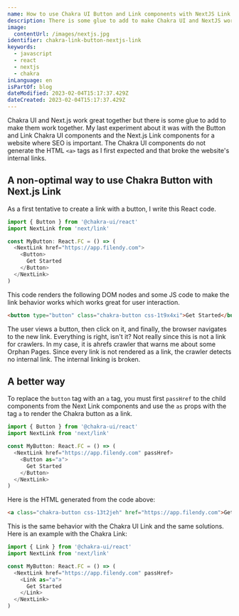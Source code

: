 ```yaml
---
name: How to use Chakra UI Button and Link components with NextJS Link
description: There is some glue to add to make Chakra UI and NextJS work together. The Chakra UI components do not generate the "a" tag by default for a link. Let's see how to use the Chakra button to generate links between pages.
image:
  contentUrl: /images/nextjs.jpg
identifier: chakra-link-button-nextjs-link
keywords:
  - javascript
  - react
  - nextjs
  - chakra
inLanguage: en
isPartOf: blog
dateModified: 2023-02-04T15:17:37.429Z
dateCreated: 2023-02-04T15:17:37.429Z
---
```


Chakra UI and Next.js work great together but there is some glue to add to make them work together. My last experiment about it was with the Button and Link Chakra UI components and the Next.js Link components for a website where SEO is important. The Chakra UI components do not generate the HTML `<a>` tags as I first expected and that broke the website's internal links.

## A non-optimal way to use Chakra Button with Next.js Link

As a first tentative to create a link with a button, I write this React code.

```ts
import { Button } from '@chakra-ui/react'
import NextLink from 'next/link'

const MyButton: React.FC = () => (
  <NextLink href="https://app.filendy.com">
    <Button>
      Get Started
    </Button>
  </NextLink>
)
```

This code renders the following DOM nodes and some JS code to make the link behavior works which works great for user interaction.

```html
<button type="button" class="chakra-button css-1t9x4xi">Get Started</button>
```

The user views a button, then click on it, and finally, the browser navigates to the new link. Everything is right, isn't it? Not really since this is not a link for crawlers. In my case, it is ahrefs crawler that warns me about some Orphan Pages. Since every link is not rendered as a link, the crawler detects no internal link. The internal linking is broken.

## A better way

To replace the `button` tag with an `a` tag, you must first `passHref` to the child components from the Next Link components and use the `as` props with the tag `a` to render the Chakra button as a link.

```ts
import { Button } from '@chakra-ui/react'
import NextLink from 'next/link'

const MyButton: React.FC = () => (
  <NextLink href="https://app.filendy.com" passHref>
    <Button as="a">
      Get Started
    </Button>
  </NextLink>
)
```

Here is the HTML generated from the code above:

```html
<a class="chakra-button css-13t2jeh" href="https://app.filendy.com">Get Started</a>
```

This is the same behavior with the Chakra UI Link and the same solutions. Here is an example with the Chakra Link:

```ts
import { Link } from '@chakra-ui/react'
import NextLink from 'next/link'

const MyButton: React.FC = () => (
  <NextLink href="https://app.filendy.com" passHref>
    <Link as="a">
      Get Started
    </Link>
  </NextLink>
)
```
